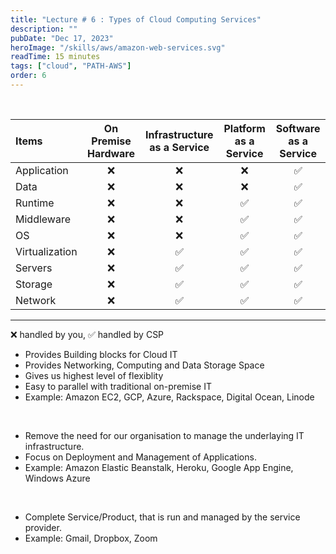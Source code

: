 ```yaml
---
title: "Lecture # 6 : Types of Cloud Computing Services"
description: ""
pubDate: "Dec 17, 2023"
heroImage: "/skills/aws/amazon-web-services.svg"
readTime: 15 minutes
tags: ["cloud", "PATH-AWS"]
order: 6
---
```


<Section link="service-model-compairison" title="Compairison between Service Models" /><br/>

| Items          | On Premise Hardware | Infrastructure as a Service | Platform as a Service | Software as a Service |
| :------------- | :-----------------: | :-------------------------: | :-------------------: | :-------------------: |
| Application    |         ❌          |             ❌              |          ❌           |          ✅           |
| Data           |         ❌          |             ❌              |          ❌           |          ✅           |
| Runtime        |         ❌          |             ❌              |          ✅           |          ✅           |
| Middleware     |         ❌          |             ❌              |          ✅           |          ✅           |
| OS             |         ❌          |             ❌              |          ✅           |          ✅           |
| Virtualization |         ❌          |             ✅              |          ✅           |          ✅           |
| Servers        |         ❌          |             ✅              |          ✅           |          ✅           |
| Storage        |         ❌          |             ✅              |          ✅           |          ✅           |
| Network        |         ❌          |             ✅              |          ✅           |          ✅           |
<hr/>
❌ handled by you, ✅ handled by CSP
<br/>
<Section link="iaas" title="Infrastructure As a Service" />
<ul class="list-disc pl-6">
    <li>Provides Building blocks for Cloud IT</li>
    <li>Provides Networking, Computing and Data Storage Space</li>
    <li>Gives us highest level of flexiblity</li>
    <li>Easy to parallel with traditional on-premise IT</li>
    <li>Example: Amazon EC2, GCP, Azure, Rackspace, Digital Ocean, Linode </li>
</ul><br/>
<Section link="paas" title="Platform As a Service" />
<ul class="list-disc pl-6">
    <li>Remove the need for our organisation to manage the underlaying IT infrastructure.</li>
    <li>Focus on Deployment and Management of Applications.</li>
    <li>Example: Amazon Elastic Beanstalk, Heroku, Google App Engine, Windows Azure</li>
</ul><br/>
<Section link="saas" title="Software As a Service" />
<ul class="list-disc pl-6">
    <li>Complete Service/Product, that is run and managed by the service provider.</li>
    <li>Example: Gmail, Dropbox, Zoom</li>
</ul>